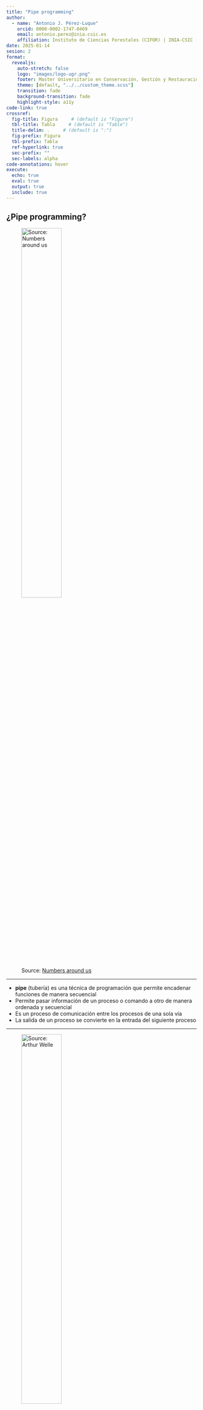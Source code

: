 ```yaml
---
title: "Pipe programming"
author: 
  - name: "Antonio J. Pérez-Luque"
    orcid: 0000-0002-1747-0469
    email: antonio.perez@inia.csic.es
    affiliation: Instituto de Ciencias Forestales (CIFOR) | INIA-CSIC (Madrid)
date: 2025-01-14
sesion: 2
format: 
  revealjs:
    auto-stretch: false 
    logo: "images/logo-ugr.png"
    footer: Master Universitario en Conservación, Gestión y Restauración de la Biodiversidad
    theme: [default, "../../custom_theme.scss"] 
    transition: fade
    background-transition: fade
    highlight-style: a11y
code-link: true
crossref:
  fig-title: Figura     # (default is "Figure")
  tbl-title: Tabla     # (default is "Table")
  title-delim: .     # (default is ":")
  fig-prefix: Figura
  tbl-prefix: Tabla
  ref-hyperlink: true
  sec-prefix: ""
  sec-labels: alpha
code-annotations: hover
execute:
  echo: true     
  eval: true     
  output: true   
  include: true
---
```



## ¿Pipe programming?

![Source: [Numbers around us](https://www.r-bloggers.com/2024/04/navigating-the-data-pipes-an-r-programming-journey-with-mario-bros/)](images/pipe_mario.jpg){fig-align="center" width=50%}

---

- **pipe** (tubería) es una técnica de programación que permite encadenar funciones de manera secuencial
- Permite pasar información de un proceso o comando a otro de manera ordenada y secuencial 
- Es un proceso de comunicación entre los procesos de una sola vía
- La salida de un proceso se convierte en la entrada del siguiente proceso


---

![Source: [Arthur Welle](https://github.com/arthurwelle/VIS/blob/master/Pipe_Cake/Pipe_baking.gif)](images/pipe_baking_r.gif){fig-align="center" width=50%}

--- 

## Ejemplo {footer=false}

::: small 

::: {.panel-tabset}

### Modo tradicional
```r
set.seed(123) 
x <- runif(10) 
x 

x_sort <- sort(x) 
x_log <- log(x_sort) 
x_diff <- diff(x_log) 
x_exp <- exp(x_diff) 
ybase <- cumsum(x_exp) 
ybase

# ybase <- cumsum(exp(diff(log(sort(x)))))
```


### Pipe
```r
ypipe <- x |> 
  sort() |>     
  log() |>      
  diff() |>    
  exp() |>      
  cumsum()

ypipe
```

:::

::: 

## Tipos de pipes

:::: {.columns}

::: {.column width="50%"}
1. **magrittr** 

```.r
%>%
```

<br> 
```.r
library(magrittr)
```
![](images/pipe_magrittr.png){fig-align="left" width=20%}

:::

::: {.column width="50%"}
2. **R base** 

```.r
|> 
```
:::
::::

## ¿Cómo incluir pipes en el código? 

::: {.callout-tip}
### Windows

`Ctrl + Shift + M`
::: 

<br>

::: {.callout-tip}
### Mac
`Cmd + Shift + M`
::: 

## Mas ejemplos {footer=false} 

::: small

- Calcula el histograma de frecuencias del área basal de los diferentes pinos muestrados en una parcela

::: {.panel-tabset} 

## Código 
```.r
dbh <- c(5.0, 70.2, 7.0, 95.5, 87.3, 6.8, 65.0, 110.5, 80.5, 120.0) #<1>

dbh_filtrado <- subset(dbh, dbh > 7.5) #<2>

area_basal <- pi * (dbh_filtrado / 200)^2 #<3>

h <- hist(area_basal,
  main = "Histograma", #<4>
  xlab = expression("Área Basal (" * m^2 * ")"), #<4>
  ylab = "Frecuencia"
) #<4>

```

1. Crear un vector de DBH (diámetros en cm)
2. Filtrar valores de DBH mayores de 7.5 cm
3. Calcular el área basal (en cm²) para cada valor filtrado
4. Generar un histograma de las áreas basales

## Gráfico 

```r
#| echo: false 
dbh <- c(5.0, 70.2, 7.0, 95.5, 87.3, 6.8, 65.0, 110.5, 80.5, 120.0) 

dbh_filtrado <- subset(dbh, dbh > 7.5)

area_basal <- pi * (dbh_filtrado / 200)^2 

hist(area_basal, main = "Histograma",
          xlab= expression("Área Basal (" * m^2 * ")"), 
     ylab = "Frecuencia") 
```


::: 

:::

--- 

## Mas ejemplos {footer=false} 

::: small

- Calcula el histograma de frecuencias del área basal de los diferentes pinos muestrados en una parcela

::: {.panel-tabset} 

## Pipe `%>%` 
```.r
library(magrittr)
dbh %>%
  subset(. > 7.5) %>%  
  {(pi * (. / 200)^2)} %>%                     
  hist(                                      
    main = "magrittr",
    xlab = expression("Área Basal (" * m^2 * ")"),
    ylab = "Frecuencia",
    col = "lightblue"
  )

```

## Gráfico `%>%` 

```r
#| echo: false 
library(magrittr)
dbh %>%
  subset(. > 7.5) %>%                             
  {pi * (. / 200)^2} %>%                     
  hist(                                      
    main = "magrittr",
    xlab = expression("Área Basal (" * m^2 * ")"),
    ylab = "Frecuencia",
    col = "lightblue"
  )
```


## Pipe `|>` 
```.r
dbh |>
  (\(x) subset(x, x > 7.5))() |>
  (\(x) pi * (x / 200)^2)() |>
  hist(
    main = "R pipe",
    xlab = expression("Área Basal (" * m^2 * ")"),
    ylab = "Frecuencia",
    col = "blue",
  )
```

## Gráfico `|>` 

```r
#| echo: false 
dbh |>
  (\(x) subset(x, x > 7.5))() |>
  (\(x) pi * (x / 200)^2)() |>
  hist(
    main = "R pipe",
    xlab = expression("Área Basal (" * m^2 * ")"),
    ylab = "Frecuencia",
    col = "blue",
  )
```


::: 

:::

--- 

## Práctica {footer=false}
::: small
Calcular la altura media de los árboles de *Pinus pinaster*  


```r
library(tibble)

pinos <- tibble(
  id = 1:10,
  especie = c("sylvestris", "nigra", "pinaster", "sylvestris", "nigra",
              "pinaster", "sylvestris", "nigra", "pinaster", "sylvestris"),
  dbh_cm = c(30.5, 6.5, 7.2, 5.0, 28.3, 35.1, 7.0, 6.8, 40.0, 32.7), 
  altura_m = c(12.5, 13.2, 10.0, 9.5, 14.0, 15.0, 8.2, 11.8, 14.5, 12.0) 
)

pinos
```

:::

--- 

::: {.panel-tabset}
## Flujo "clásico"
```r
# Encadena funciones 
  
mean(subset(pinos, especie == "pinaster")$altura_m)
```
<br>

```r
# Crea objetos temporales 
pinaster <- pinos[pinos$especie == "pinaster", ] 
altura_media_pinaster <- mean(pinaster$altura_m)
altura_media_pinaster 
```

## Pipe (`magrittr`)

```r
library(magrittr)

altura_media_pinaster <- pinos %>%
  subset(especie == "pinaster") %>%
  .$altura_m %>% 
  mean() 

altura_media_pinaster
```

## Pipe (R)

```r
altura_media_pinaster <- 

pinos |>
  subset(especie == "pinaster") |>
  (\(.) mean(.$altura_m))() 
  

pinos |>
  subset(especie == "pinaster") |>
  (\(data) mean(data$altura_m))() 
  
```

:::

## ¿Como podría calcular la altura media por especie? 

```r
#| code-fold: true
#| results: hide
library(dplyr)
  
pinos |> 
  group_by(especie) |> 
  summarise(altura_media = mean(altura_m))
```

--- 

#### ¿Y solo de aquellos individuos que tengan DBH > 7.5 cm? ¿y cuantos son?
```r
#| code-fold: true
#| results: hide
  
pinos |> 
  filter(dbh_cm > 7.5) |>
  group_by(especie) |> 
  summarise(altura_media = mean(altura_m), 
            n = n())
```



## Recursos
- [What is a pipe in computer programming?](https://www.techtarget.com/whatis/definition/pipe)
- [Pipeline (Wikipedia)](https://en.wikipedia.org/wiki/Pipeline_(software)) 
- [Pipes in R Tutorial For Beginners](https://www.datacamp.com/tutorial/pipe-r-tutorial)
- [Navigating the Data Pipes: An R Programming Journey with Mario Bros](https://www.r-bloggers.com/2024/04/navigating-the-data-pipes-an-r-programming-journey-with-mario-bros/)
- [Understanding the native R pipe](https://ivelasq.rbind.io/blog/understanding-the-r-pipe/)
- [How to use pipes](https://www.rforecology.com/post/how-to-use-pipes/)
- [Intro R piping, by Molowny-Horas](https://emf.creaf.cat/training/r_basics/)


## ¿Alguna duda?

- {{< fa brands bluesky >}} [ajpelu.bsky.social](https://bsky.app/profile/ajpelu.bsky.social)


- [antonio.perez@inia.csic.es](mailto: antonio.perez@inia.csic.es)


<small>Ayuda JDC2022-050056-I financiada por MCIN/AEI /10.13039/501100011033 y por la Unión Europea NextGenerationEU/PRTR</small>

![](images/logo-jdc.png){fig-align="center" width=40%}


::: {.callout-tip}
## Si usas esta presentación puedes citarla como:
<small>**Pérez-Luque, A.J. **(2025). Pipe programming. Material Docente de la Asignatura: Ciclo de Gestión de los Datos. Master Universitario en Conservación, Gestión y Restauración de la Biodiversidad. Universidad de Granada. [https://ecoinfugr.github.io/ecoinformatica/](https://ecoinfugr.github.io/ecoinformatica/) </small>
:::
